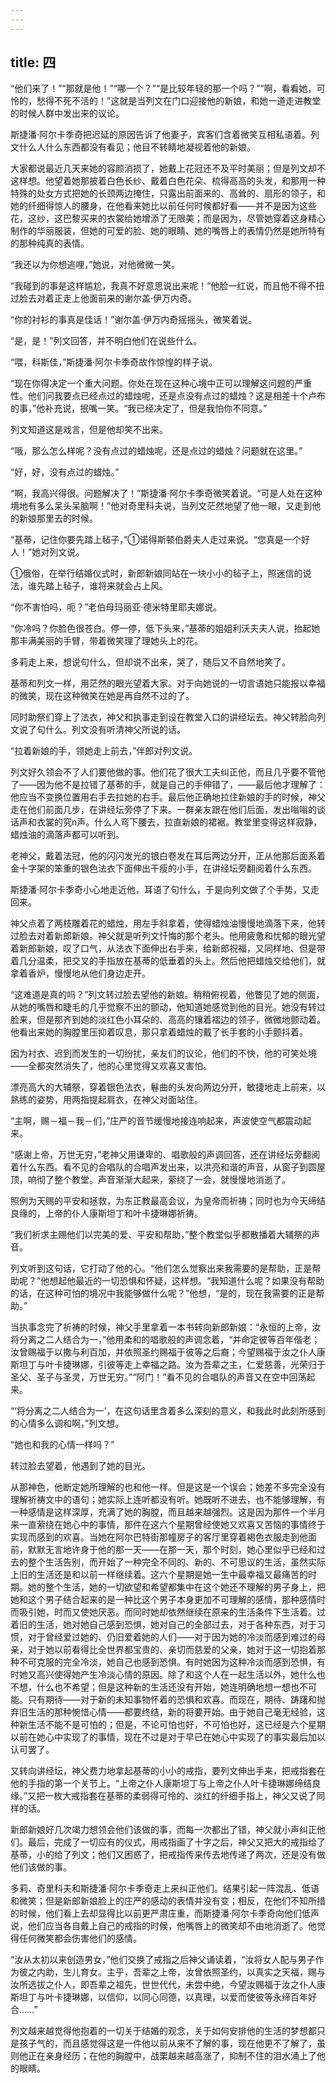 ```yaml
---
---
---
```

title: 四
---



“他们来了！”“那就是他！”“哪一个？”“是比较年轻的那一个吗？”“啊，看看她，可怜的，愁得不死不活的！”这就是当列文在门口迎接他的新娘，和她一道走进教堂的时候人群中发出来的议论。

斯捷潘·阿尔卡季奇把迟延的原因告诉了他妻子，宾客们含着微笑互相私语着。列文什么人什么东西都没有看见；他目不转睛地凝视着他的新娘。

大家都说最近几天来她的容颜消损了，她戴上花冠还不及平时美丽；但是列文却不这样想。他望着她那披着白色长纱、戴着白色花朵、梳得高高的头发，和那用一种特殊的处女方式把她的长颈两边掩住，只露出前面来的、高耸的、扇形的领子，和她的纤细得惊人的腰身，在他看来她比以前任何时候都好看——并不是因为这些花，这纱，这巴黎买来的衣裳给她增添了无限美；而是因为，尽管她穿着这身精心制作的华丽服装，但她的可爱的脸、她的眼睛、她的嘴唇上的表情仍然是她所特有的那种纯真的表情。

“我还以为你想逃哩，”她说，对他微微一笑。

“我碰到的事是这样尴尬，我真不好意思说出来呢！”他脸一红说，而且他不得不扭过脸去对着正走上他面前来的谢尔盖·伊万内奇。

“你的衬衫的事真是佳话！”谢尔盖·伊万内奇摇摇头，微笑着说。

“是，是！”列文回答，并不明白他们在说些什么。

“喂，科斯佳，”斯捷潘·阿尔卡季奇故作惊惶的样子说。

“现在你得决定一个重大问题。你处在现在这种心境中正可以理解这问题的严重性。他们问我要点已经点过的蜡烛呢，还是点没有点过的蜡烛？这是相差十个卢布的事，”他补充说，抿嘴一笑。“我已经决定了，但是我怕你不同意。”

列文知道这是戏言，但是他却笑不出来。

“哦，那么怎么样呢？没有点过的蜡烛呢，还是点过的蜡烛？问题就在这里。”

“好，好，没有点过的蜡烛。”

“啊，我高兴得很。问题解决了！”斯捷潘·阿尔卡季奇微笑着说。“可是人处在这种境地有多么呆头呆脑啊！”他对奇里科夫说，当列文茫然地望了他一眼，又走到他的新娘那里去的时候。

“基蒂，记住你要先踏上毡子，”①诺得斯顿伯爵夫人走过来说。“您真是一个好人！”她对列文说。



①俄俗，在举行结婚仪式时，新郎新娘同站在一块小小的毡子上，照迷信的说法，谁先踏上毡子，谁将来就会占上风。

“你不害怕吗，呃？”老伯母玛丽亚·德米特里耶夫娜说。

“你冷吗？你脸色很苍白。停一停，低下头来，”基蒂的姐姐利沃夫夫人说，抬起她那丰满美丽的手臂，带着微笑理了理她头上的花。

多莉走上来，想说句什么，但却说不出来，哭了，随后又不自然地笑了。

基蒂和列文一样，用茫然的眼光望着大家。对于向她说的一切言语她只能报以幸福的微笑，现在这种微笑在她是再自然不过的了。

同时助祭们穿上了法衣，神父和执事走到设在教堂入口的讲经坛去。神父转脸向列文说了句什么。列文没有听清神父所说的话。

“拉着新娘的手，领她走上前去，”伴郎对列文说。

列文好久领会不了人们要他做的事。他们花了很大工夫纠正他，而且几乎要不管他了——因为他不是拉错了基蒂的手，就是自己的手伸错了，——最后他才理解了：他应当不变换位置用右手去拉她的右手。最后他正确地拉住新娘的手的时候，神父走在他们前面几步，在讲经坛旁停了下来。一群亲友跟在他们后面，发出嗡嗡的谈话声和衣裳的究n声。什么人弯下腰去，拉直新娘的裙裾。教堂里变得这样寂静，蜡烛油的滴落声都可以听到。

老神父，戴着法冠，他的闪闪发光的银白卷发在耳后两边分开，正从他那后面系着金十字架的笨重的银色法衣下面伸出干瘦的小手，在讲经坛旁翻阅着什么东西。

斯捷潘·阿尔卡季奇小心地走近他，耳语了句什么，于是向列文做了个手势，又走回来。

神父点着了两枝雕着花的蜡烛，用左手斜拿着，使得蜡烛油慢慢地滴落下来，他转过脸去对着新郎新娘。神父就是听列文忏悔的那个老头。他用疲惫和忧郁的眼光望着新郎新娘，叹了口气，从法衣下面伸出右手来，给新郎祝福，又同样地、但是带着几分温柔，把交叉的手指放在基蒂的低垂着的头上。然后他把蜡烛交给他们，就拿着香炉，慢慢地从他们身边走开。

“这难道是真的吗？”列文转过脸去望他的新娘。稍稍俯视着，他瞥见了她的侧面，从她的嘴唇和睫毛的几乎觉察不出的颤动，他知道她感觉到他的目光。她没有转过脸来，但是那齐到她的淡红色小耳朵的、高高的镶着褶边的领子，微微地颤动着。他看出来她的胸膛里压抑着叹息，那只拿着蜡烛的戴了长手套的小手颤抖着。

因为衬衣、迟到而发生的一切纷扰，亲友们的议论，他们的不快，他的可笑处境——全都突然消失了，他的心里觉得又欢喜又害怕。

漂亮高大的大辅祭，穿着银色法衣，鬈曲的头发向两边分开，敏捷地走上前来，以熟练的姿势，用两指提起肩衣，在神父对面站住。

“主啊，赐－福－我－们，”庄严的音节缓慢地接连响起来，声波使空气都震动起来。

“感谢上帝，万世无穷，”老神父用谦卑的、唱歌般的声调回答，还在讲经坛旁翻阅着什么东西。看不见的合唱队的合唱声发出来，以洪亮和谐的声音，从窗子到圆屋顶，响彻了整个教堂。声音渐渐大起来，萦绕了一会，就慢慢地消逝了。

照例为天赐的平安和拯救，为东正教最高会议，为皇帝而祈祷；同时也为今天缔结良缘的，上帝的仆人康斯坦丁和叶卡捷琳娜祈祷。

“我们祈求主赐他们以完美的爱、平安和帮助，”整个教堂似乎都散播着大辅祭的声音。

列文听到这句话，它打动了他的心。“他们怎么觉察出来我需要的是帮助，正是帮助呢？”他想起他最近的一切恐惧和怀疑，这样想。“我知道什么呢？如果没有帮助的话，在这种可怕的境况中我能够做什么呢？”他想，“是的，现在我需要的正是帮助。”

当执事念完了祈祷的时候，神父手里拿着一本书转向新郎新娘：“永恒的上帝，汝将分离之二人结合为一，”他用柔和的唱歌般的声调念着，“并命定彼等百年偕老；汝曾赐福于以撒与利百加，并依照圣约赐福于彼等之后裔；今望赐福于汝之仆人康斯坦丁与叶卡捷琳娜，引彼等走上幸福之路。汝为吾辈之主，仁爱慈善，光荣归于圣父、圣子与圣灵，万世无穷。”“阿门！”看不见的合唱队的声音又在空中回荡起来。

“‘将分离之二人结合为一’，在这句话里含着多么深刻的意义，和我此时此刻所感到的心情多么调和啊，”列文想。

“她也和我的心情一样吗？”

转过脸去望着，他遇到了她的目光。

从那神色，他断定她所理解的也和他一样。但是这是一个误会；她差不多完全没有理解祈祷文中的语句；她实际上连听都没有听。她既听不进去，也不能够理解，有一种感情是这样深厚，充满了她的胸膛，而且越来越强烈。这是因为那件一个半月来一直萦绕在她心中的事情，那件在这六个星期曾经使她又欢喜又苦恼的事情终于实现而感到的欢喜。当她在阿尔巴特街那幢房子的客厅里穿着褐色衣服走到他面前，默默无言地许身于他的那一天——在那一天，那个时刻，她心里似乎已经和过去的整个生活告别，而开始了一种完全不同的、新的、不可思议的生活，虽然实际上旧的生活还是和以前一样继续着。这六个星期是她一生中最幸福又最痛苦的时期。她的整个生活，她的一切欲望和希望都集中在这个她还不理解的男子身上，把她和这个男子结合起来的是一种比这个男子本身更加不可理解的感情，那种感情时而吸引她，时而又使她厌恶。而同时她却依然继续在原来的生活条件下生活着。过着旧的生活，她对她自己感到恐惧，她对自己的全部过去，对于各种东西，对于习惯，对于曾经爱过她的、仍旧爱着她的人们——对于因为她的冷淡而感到难过的母亲，对于她以前看得比全世界都宝贵的、亲切而慈爱的父亲，她对于这一切抱着那种不可克服的完全冷淡，她自己也感到恐惧。有时她因为这种冷淡而感到恐惧，有时她又高兴使得她产生冷淡心情的原因。除了和这个人在一起生活以外，她什么也不想，什么也不希望；但是这种新的生活还没有开始，她连明确地想一想也不可能。只有期待——对于新的未知事物怀着的恐惧和欢喜。而现在，期待、踌躇和抛弃旧生活的那种惋惜心情——都要终结，新的将要开始。由于她自己毫无经验，这种新生活不能不是可怕的；但是，不论可怕也好，不可怕也好，这已经是六个星期以前在她心中实现了的事情，现在不过是对于早已在她心中实现了的事实最后加以认可罢了。

又转向讲经坛，神父费力地拿起基蒂的小小的戒指，要列文伸出手来，把戒指套在他的手指的第一个关节上。“上帝之仆人康斯坦丁与上帝之仆人叶卡捷琳娜缔结良缘。”又把一枚大戒指套在基蒂的柔弱得可怜的、淡红的纤细手指上，神父又说了同样的话。

新郎新娘好几次竭力想领会他们该做的事，而每一次都出了错，神父就小声纠正他们。最后，完成了一切应有的仪式，用戒指画了十字之后，神父又把大的戒指给了基蒂，小的给了列文；他们又困惑了，把戒指传来传去地传递了两次，还是没有做他们该做的事。

多莉、奇里科夫和斯捷潘·阿尔卡季奇走上来纠正他们。结果引起一阵混乱、低语和微笑；但是新郎新娘脸上的庄严的感动的表情并没有变；相反，在他们不知所措的时候，他们看上去却显得比以前更严肃庄重，而斯捷潘·阿尔卡季奇向他们低声说，他们应当各自戴上自己的戒指的时候，他嘴唇上的微笑却不由地消逝了。他觉得任何微笑都会伤害他们的感情。

“汝从太初以来创造男女，”他们交换了戒指之后神父诵读着，“汝将女人配与男子作为彼之内助，生儿育女。主乎，吾辈之上帝，汝曾依照圣约，以真实之天福，赐与汝所选拔之仆人，即吾辈之祖先，世世代代，未尝中绝，今望汝赐福于汝之仆人康斯坦丁与叶卡捷琳娜，以信仰，以同心同德，以真理，以爱而使彼等永缔百年好合……”

列文越来越觉得他抱着的一切关于结婚的观念，关于如何安排他的生活的梦想都只是孩子气的，而且感觉得这是一件他以前从来不了解的事，现在他更不了解了，虽则他正在亲身经历；在他的胸膛中，战栗越来越高涨了，抑制不住的泪水涌上了他的眼睛。